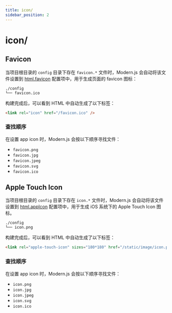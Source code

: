 ```yaml
---
title: icon/
sidebar_position: 2
---
```


# icon/

## Favicon

当项目根目录的 `config` 目录下存在 `favicon.*` 文件时，Modern.js 会自动将该文件设置到 [html.favicon](/configure/app/html/favicon) 配置项中，用于生成页面的 favicon 图标：

```
./config
└── favicon.ico
```

构建完成后，可以看到 HTML 中自动生成了以下标签：

```html
<link rel="icon" href="/favicon.ico" />
```

### 查找顺序

在设置 app icon 时，Modern.js 会按以下顺序寻找文件：

- `favicon.png`
- `favicon.jpg`
- `favicon.jpeg`
- `favicon.svg`
- `favicon.ico`

## Apple Touch Icon

当项目根目录的 `config` 目录下存在 `icon.*` 文件时，Modern.js 会自动将该文件设置到 [html.appIcon](/configure/app/html/app-icon) 配置项中，用于生成 iOS 系统下的 Apple Touch Icon 图标。

```
./config
└── icon.png
```

构建完成后，可以看到 HTML 中自动生成了以下标签：

```html
<link rel="apple-touch-icon" sizes="180*180" href="/static/image/icon.png" />
```

### 查找顺序

在设置 app icon 时，Modern.js 会按以下顺序寻找文件：

- `icon.png`
- `icon.jpg`
- `icon.jpeg`
- `icon.svg`
- `icon.ico`
